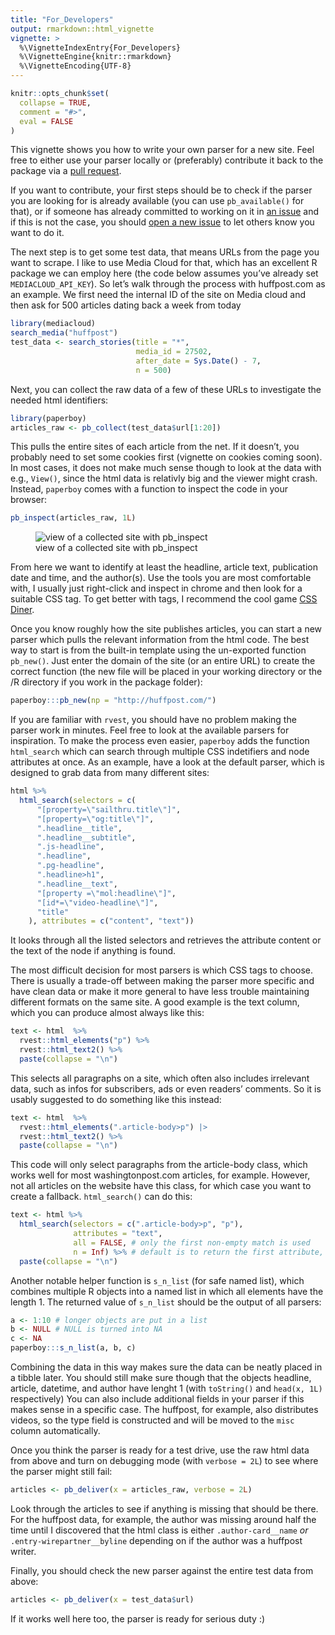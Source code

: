 ```yaml
---
title: "For_Developers"
output: rmarkdown::html_vignette
vignette: >
  %\VignetteIndexEntry{For_Developers}
  %\VignetteEngine{knitr::rmarkdown}
  %\VignetteEncoding{UTF-8}
---
```


```r
knitr::opts_chunk$set(
  collapse = TRUE,
  comment = "#>",
  eval = FALSE
)
```

This vignette shows you how to write your own parser for a new site.
Feel free to either use your parser locally or (preferably) contribute it back to the package via a [pull request](https://github.com/JBGruber/paperboy/pulls).

If you want to contribute, your first steps should be to check if the parser you are looking for is already available (you can use `pb_available()` for that), or if someone has already committed to working on it in [an issue](https://github.com/JBGruber/paperboy/issues) and if this is not the case, you should [open a new issue](https://github.com/JBGruber/paperboy/issues/new) to let others know you want to do it.

The next step is to get some test data, that means URLs from the page you want to scrape.
I like to use Media Cloud for that, which has an excellent R package we can employ here (the code below assumes you've already set `MEDIACLOUD_API_KEY`).
So let's walk through the process with huffpost.com as an example.
We first need the internal ID of the site on Media cloud and then ask for 500 articles dating back a week from today

```r
library(mediacloud)
search_media("huffpost")
test_data <- search_stories(title = "*",
                            media_id = 27502,
                            after_date = Sys.Date() - 7,
                            n = 500)
```

Next, you can collect the raw data of a few of these URLs to investigate the needed html identifiers:

```r
library(paperboy)
articles_raw <- pb_collect(test_data$url[1:20])
```

This pulls the entire sites of each article from the net.
If it doesn't, you probably need to set some cookies first (vignette on cookies coming soon).
In most cases, it does not make much sense though to look at the data with e.g., `View()`, since the html data is relativly big and the viewer might crash.
Instead, `paperboy` comes with a function to inspect the code in your browser:

```r
pb_inspect(articles_raw, 1L)
```

![view of a collected site with pb_inspect](inspect.png)

From here we want to identify at least the headline, article text, publication date and time, and the author(s).
Use the tools you are most comfortable with, I usually just right-click and inspect in chrome and then look for a suitable CSS tag.
To get better with tags, I recommend the cool game [CSS Diner](https://flukeout.github.io/).

Once you know roughly how the site publishes articles, you can start a new parser which pulls the relevant information from the html code.
The best way to start is from the built-in template using the un-exported function `pb_new()`.
Just enter the domain of the site (or an entire URL) to create the correct function (the new file will be placed in your working directory or the /R directory if you work in the package folder):

```r
paperboy:::pb_new(np = "http://huffpost.com/")
```

If you are familiar with `rvest`, you should have no problem making the parser work in minutes.
Feel free to look at the available parsers for inspiration.
To make the process even easier, `paperboy` adds the function `html_search` which can search through multiple CSS indetifiers and node attributes at once.
As an example, have a look at the default parser, which is designed to grab data from many different sites:

```r
html %>%
  html_search(selectors = c(
      "[property=\"sailthru.title\"]",
      "[property=\"og:title\"]",
      ".headline__title",
      ".headline__subtitle",
      ".js-headline",
      ".headline",
      ".pg-headline",
      ".headline>h1",
      ".headline__text",
      "[property =\"mol:headline\"]",
      "[id*=\"video-headline\"]",
      "title"
    ), attributes = c("content", "text"))
```

It looks through all the listed selectors and retrieves the attribute content or the text of the node if anything is found.

The most difficult decision for most parsers is which CSS tags to choose.
There is usually a trade-off between making the parser more specific and have clean data or make it more general to have less trouble maintaining different formats on the same site.
A good example is the text column, which you can produce almost always like this:

```r
text <- html  %>%
  rvest::html_elements("p") %>%
  rvest::html_text2() %>%
  paste(collapse = "\n")
```

This selects all paragraphs on a site, which often also includes irrelevant data, such as infos for subscribers, ads or even readers' comments.
So it is usably suggested to do something like this instead:

```r
text <- html  %>%
  rvest::html_elements(".article-body>p") |> 
  rvest::html_text2() %>%
  paste(collapse = "\n")
```

This code will only select paragraphs from the article-body class, which works well for most washingtonpost.com articles, for example.
However, not all articles on the website have this class, for which case you want to create a fallback.
`html_search()` can do this:

```r
text <- html %>%
  html_search(selectors = c(".article-body>p", "p"), 
              attributes = "text", 
              all = FALSE, # only the first non-empty match is used
              n = Inf) %>% # default is to return the first attribute, we want all paragraphs
  paste(collapse = "\n")
```

Another notable helper function is `s_n_list` (for safe named list), which combines multiple R objects into a named list in which all elements have the length 1.
The returned value of `s_n_list` should be the output of all parsers:

```r
a <- 1:10 # longer objects are put in a list
b <- NULL # NULL is turned into NA
c <- NA
paperboy:::s_n_list(a, b, c)
```

Combining the data in this way makes sure the data can be neatly placed in a tibble later.
You should still make sure though that the objects headline, article, datetime, and author have lenght 1 (with `toString()` and `head(x, 1L)` respectively)
You can also include additional fields in your parser if this makes sense in a specific case.
The huffpost, for example, also distributes videos, so the type field is constructed and will be moved to the `misc` column automatically.

Once you think the parser is ready for a test drive, use the raw html data from above and turn on debugging mode (with `verbose = 2L`) to see where the parser might still fail: 

```r
articles <- pb_deliver(x = articles_raw, verbose = 2L)
```

Look through the articles to see if anything is missing that should be there.
For the huffpost data, for example, the author was missing around half the time until I discovered that the html class is either `.author-card__name` *or* `.entry-wirepartner__byline` depending on if the author was a huffpost writer.

Finally, you should check the new parser against the entire test data from above:

```r
articles <- pb_deliver(x = test_data$url)
```

If it works well here too, the parser is ready for serious duty :)

<!-- TODO: add description how to write tests -->
